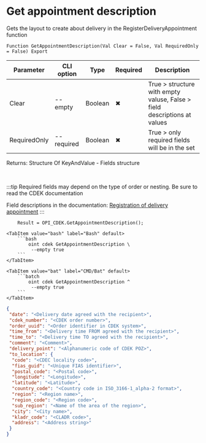 ﻿---
sidebar_position: 8
---


# Get appointment description
 Gets the layout to create about delivery in the RegisterDeliveryAppointment function



`Function GetAppointmentDescription(Val Clear = False, Val RequiredOnly = False) Export`

  | Parameter | CLI option | Type | Required | Description |
  |-|-|-|-|-|
  | Clear | --empty | Boolean | &#x2716; | True > structure with empty valuse, False > field descriptions at values |
  | RequiredOnly | --required | Boolean | &#x2716; | True > only required fields will be in the set |

  
  Returns:  Structure Of KeyAndValue - Fields structure

<br/>

:::tip
Required fields may depend on the type of order or nesting. Be sure to read the CDEK documentation

Field descriptions in the documentation: [Registration of delivery appointment](https://api-docs.cdek.ru/36989576.html)
:::
<br/>



```bsl title="1C:Enterprise/OneScript code example"
    Result = OPI_CDEK.GetAppointmentDescription();
```
 

 <Tabs>
  
    <TabItem value="bash" label="Bash" default>
        ```bash
            oint cdek GetAppointmentDescription \
             --empty true
        ```
    </TabItem>
  
    <TabItem value="bat" label="CMD/Bat" default>
        ```batch
            oint cdek GetAppointmentDescription ^
             --empty true
        ```
    </TabItem>
</Tabs>


```json title="Result"
{
 "date": "<Delivery date agreed with the recipient>",
 "cdek_number": "<CDEK order number>",
 "order_uuid": "<Order identifier in CDEK system>",
 "time_from": "<Delivery time FROM agreed with the recipient>",
 "time_to": "<Delivery time TO agreed with the recipient>",
 "comment": "<Comment>",
 "delivery_point": "<Alphanumeric code of CDEK POZ>",
 "to_location": {
  "code": "<CDEC locality code>",
  "fias_guid": "<Unique FIAS identifier>",
  "postal_code": "<Postal code>",
  "longitude": "<Longitude>",
  "latitude": "<Latitude>",
  "country_code": "<Country code in ISO_3166-1_alpha-2 format>",
  "region": "<Region name>",
  "region_code": "<Region code>",
  "sub_region": "<Name of the area of the region>",
  "city": "<City name>",
  "kladr_code": "<CLADR code>",
  "address": "<Address string>"
 }
}
```
